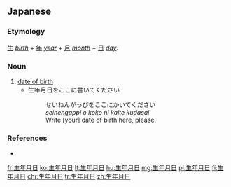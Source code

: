 ==Japanese==
{{ja-kanjitab|せい|ねん|がつ|ひ|k3=がっ|k4=ぴ|yomi=on}}

===Etymology===
[[生]] ''[[birth]]'' + [[年]] ''[[year]]'' + [[月]] ''[[month]]'' + [[日]] ''[[day]]''.

===Noun===
{{ja-noun|せいねんがっぴ}}

# [[date of birth]]
#* 生年月日をここに書いてください
#*: せいねんがっぴをここにかいてください
#*: ''seinengappi o koko ni kaite kudasai''
#*: Write [your] date of birth here, please.

===References===
* {{R:Shogakukan}}

[[fr:生年月日]]
[[ko:生年月日]]
[[lt:生年月日]]
[[hu:生年月日]]
[[mg:生年月日]]
[[pl:生年月日]]
[[fi:生年月日]]
[[chr:生年月日]]
[[tr:生年月日]]
[[zh:生年月日]]
